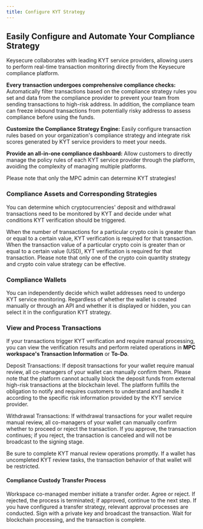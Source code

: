 ```yaml
---
title: Configure KYT Strategy
---
```


##  Easily Configure and Automate Your Compliance Strategy

Keysecure collaborates with leading KYT service providers, allowing users to perform real-time transaction monitoring directly from the Keysecure compliance platform.

**Every transaction undergoes comprehensive compliance checks:** Automatically filter transactions based on the compliance strategy rules you set and data from the compliance provider to prevent your team from sending transactions to high-risk address. In addition, the compliance team can freeze inbound transactions from potentially risky addresss to assess compliance before using the funds.

**Customize the Compliance Strategy Engine:** Easily configure transaction rules based on your organization's compliance strategy and integrate risk scores generated by KYT service providers to meet your needs.

**Provide an all-in-one compliance dashboard:** Allow customers to directly manage the policy rules of each KYT service provider through the platform, avoiding the complexity of managing multiple platforms.

<Warning>
Please note that only the MPC admin can determine KYT strategies!
</Warning>


###  Compliance Assets and Corresponding Strategies
You can determine which cryptocurrencies' deposit and withdrawal transactions need to be monitored by KYT and decide under what conditions KYT verification should be triggered.

<Accordion title="1. crypto coin Quantity Strategy">
When the number of transactions for a particular crypto coin is greater than or equal to a certain value, KYT verification is required for that transaction.
</Accordion>
<Accordion title="2. crypto coin Value Strategy">
When the transaction value of a particular crypto coin is greater than or equal to a certain value (USD), KYT verification is required for that transaction.
</Accordion>

<Warning>
Please note that only one of the crypto coin quantity strategy and crypto coin value strategy can be effective.
</Warning>



###  Compliance Wallets
You can independently decide which wallet addresses need to undergo KYT service monitoring. Regardless of whether the wallet is created manually or through an API and whether it is displayed or hidden, you can select it in the configuration KYT strategy.

###  View and Process Transactions

If your transactions trigger KYT verification and require manual processing, you can view the verification results and perform related operations in **MPC workspace's Transaction Information** or **To-Do**.

Deposit Transactions: If deposit transactions for your wallet require manual review, all co-managers of your wallet can manually confirm them.
<Warning>
Please note that the platform cannot actually block the deposit funds from external high-risk transactions at the blockchain level. The platform fulfills the obligation to notify and requires customers to understand and handle it according to the specific risk information provided by the KYT service provider.
</Warning>

Withdrawal Transactions: If withdrawal transactions for your wallet require manual review, all co-managers of your wallet can manually confirm whether to proceed or reject the transaction. If you approve, the transaction continues; if you reject, the transaction is canceled and will not be broadcast to the signing stage.

<Tip> 
Be sure to complete KYT manual review operations promptly. If a wallet has uncompleted KYT review tasks, the transaction behavior of that wallet will be restricted.
</Tip>

#### Compliance Custody Transfer Process
<Steps>
<Step title="Initiate Transfer">
    Workspace co-managed member initiate a transfer order.
</Step>
<Step title="KYT Verification">
    Agree or reject. If rejected, the process is terminated; if approved, continue to the next step.
</Step>
<Step title="Transaction Review">
    If you have configured a transfer strategy, relevant approval processes are conducted.
</Step>
<Step title="Transaction Signing">
    Sign with a private key and broadcast the transaction.
</Step>
<Step title="Transaction Completion">
    Wait for blockchain processing, and the transaction is complete.
</Step>
</Steps>